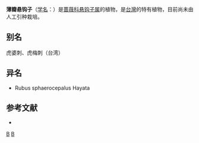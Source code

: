 {{Speciesbox 
| genus = Rubus
| species = piptopetalus
| authority = [[早田文藏|Hayata]] ex Koidz.
}}
'''薄瓣悬钩子'''（[[学名|学名]]：{{lang|la|''Rubus piptopetalus''}}）是[[蔷薇科|蔷薇科]][[悬钩子属|悬钩子属]]的植物，是[[台灣|台灣]]的特有植物，目前尚未由人工引种栽培。

== 别名 ==
虎婆刺、虎梅刺（台湾）

== 异名 ==
* Rubus sphaerocepalus Hayata

== 参考文献 ==
<div class="references-small">
* {{cite web| url =http://www.bioinfo.cn/db05/KmzwSpecies.php?action=view&id=19474| title =薄瓣悬钩子| work =《中国高等植物数据库全库》| publisher =中国科学院微生物研究所| author =昆明植物研究所| accessdate =2009-02-25| deadurl =yes| archiveurl =https://web.archive.org/web/20160305063425/http://www.bioinfo.cn/db05/KmzwSpecies.php?action=view&id=19474| archivedate =2016-03-05}}
</div>
{{Taxonbar|from=Q15230633}}

[[Category:悬钩子属|B]]
[[Category:臺灣特有植物|B]]